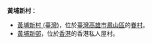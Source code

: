 '''黃埔新村'''：
*[[黃埔新村_(臺灣)|黃埔新村 (臺灣)]]，位於[[臺灣|臺灣]][[高雄市|高雄市]][[鳳山區|鳳山區]]的[[眷村|眷村]]。
*[[黃埔新邨|黃埔新邨]]，位於[[香港|香港]]的香港私人屋村。

{{disambiguation|Cat=四字大中華地區相關消歧義}}